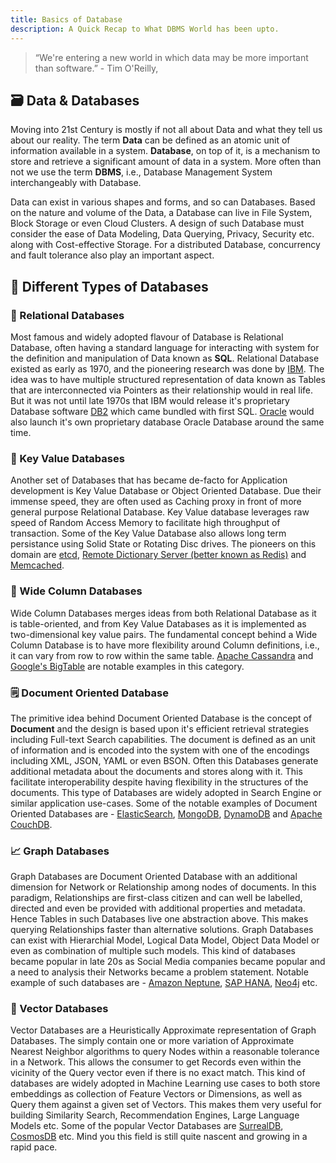 ```yaml
---
title: Basics of Database
description: A Quick Recap to What DBMS World has been upto.
---
```


> “We're entering a new world in which data may be more important than software.” - Tim O'Reilly,

## 🗃️ Data & Databases

Moving into 21st Century is mostly if not all about Data and what they tell us about our reality. The term <strong>Data</strong> can be defined as an atomic unit of information available in a system. <strong>Database</strong>, on top of it, is a mechanism to store and retrieve a significant amount of data in a system. More often than not we use the term <strong>DBMS</strong>, i.e., Database Management System interchangeably with Database.

Data can exist in various shapes and forms, and so can Databases. Based on the nature and volume of the Data, a Database can live in File System, Block Storage or even Cloud Clusters. A design of such Database must consider the ease of Data Modeling, Data Querying, Privacy, Security etc. along with Cost-effective Storage. For a distributed Database, concurrency and fault tolerance also play an important aspect.

## 📌 Different Types of Databases

### 👥 Relational Databases

Most famous and widely adopted flavour of Database is Relational Database, often having a standard language for interacting with system for the definition and manipulation of Data known as <strong>SQL</strong>. Relational Database existed as early as 1970, and the pioneering research was done by [IBM](https://ibm.com). The idea was to have multiple structured representation of data known as Tables that are interconnected via Pointers as their relationship would in real life. But it was not until late 1970s that IBM would release it's proprietary Database software [DB2](https://www.ibm.com/products/db2) which came bundled with first SQL. [Oracle](https://oracle.com) would also launch it's own proprietary database Oracle Database around the same time.

### 🔐 Key Value Databases

Another set of Databases that has became de-facto for Application development is Key Value Database or Object Oriented Database. Due their immense speed, they are often used as Caching proxy in front of more general purpose Relational Database. Key Value database leverages raw speed of Random Access Memory to facilitate high throughput of transaction. Some of the Key Value Database also allows long term persistance using Solid State or Rotating Disc drives. The pioneers on this domain are [etcd](https://etcd.io/), [Remote Dictionary Server (better known as Redis)](https://redis.io/) and [Memcached](https://memcached.org/).

### 📄 Wide Column Databases

Wide Column Databases merges ideas from both Relational Database as it is table-oriented, and from Key Value Databases as it is implemented as two-dimensional key value pairs. The fundamental concept behind a Wide Column Database is to have more flexibility around Column definitions, i.e., it can vary from row to row within the same table. [Apache Cassandra](https://cassandra.apache.org/) and [Google's BigTable](https://cloud.google.com/bigtable/) are notable examples in this category.

### 🗒️ Document Oriented Database

The primitive idea behind Document Oriented Database is the concept of <strong>Document</strong> and the design is based upon it's efficient retrieval strategies including Full-text Search capabilities. The document is defined as an unit of information and is encoded into the system with one of the encodings including XML, JSON, YAML or even BSON. Often this Databases generate additional metadata about the documents and stores along with it. This facilitate interoperability despite having flexibility in the structures of the documents. This type of Databases are widely adopted in Search Engine or similar application use-cases. Some of the notable examples of Document Oriented Databases are - [ElasticSearch](https://www.elastic.co/elasticsearch), [MongoDB](http://mongodb.com/), [DynamoDB](http://aws.amazon.com/dynamodb/) and [Apache CouchDB](https://couchdb.apache.org/).

### 📈 Graph Databases

Graph Databases are Document Oriented Database with an additional dimension for Network or Relationship among nodes of documents. In this paradigm, Relationships are first-class citizen and can well be labelled, directed and even be provided with additional properties and metadata. Hence Tables in such Databases live one abstraction above. This makes querying Relationships faster than alternative solutions. Graph Databases can exist with Hierarchial Model, Logical Data Model, Object Data Model or even as combination of multiple such models. This kind of databases became popular in late 20s as Social Media companies became popular and a need to analysis their Networks became a problem statement. Notable example of such databases are - [Amazon Neptune](https://aws.amazon.com/neptune/), [SAP HANA](https://www.sap.com/products/hana.html), [Neo4j](https://neo4j.com/) etc.

### 📐 Vector Databases

Vector Databases are a Heuristically Approximate representation of Graph Databases. The simply contain one or more variation of Approximate Nearest Neighbor algorithms to query Nodes within a reasonable tolerance in a Network. This allows the consumer to get Records even within the vicinity of the Query vector even if there is no exact match. This kind of databases are widely adopted in Machine Learning use cases to both store embeddings as collection of Feature Vectors or Dimensions, as well as Query them against a given set of Vectors. This makes them very useful for building Similarity Search, Recommendation Engines, Large Language Models etc. Some of the popular Vector Databases are [SurrealDB](https://surrealdb.com/), [CosmosDB](https://azure.microsoft.com/en-us/services/cosmos-db/) etc. Mind you this field is still quite nascent and growing in a rapid pace.
